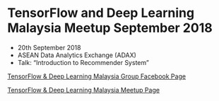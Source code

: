 # TensorFlow and Deep Learning Malaysia Meetup September 2018

- 20th September 2018
- ASEAN Data Analytics Exchange (ADAX)
- Talk: "Introduction to Recommender System"

<a href="https://www.facebook.com/groups/TensorFlowMY/">TensorFlow & Deep Learning Malaysia Group Facebook Page</a>

<a href="https://www.meetup.com/tensorflow-deep-learning-malaysia/">TensorFlow & Deep Learning Malaysia Meetup Page</a>
